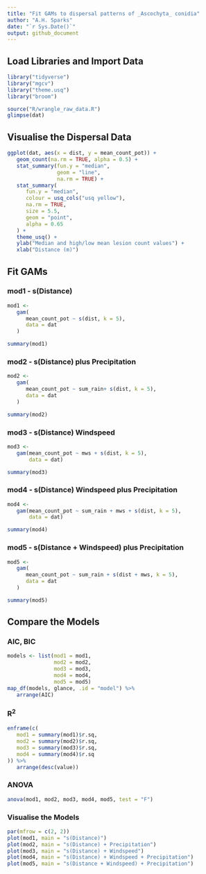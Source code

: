 ```yaml
---
title: "Fit GAMs to dispersal patterns of _Ascochyta_ conidia"
author: "A.H. Sparks"
date: "`r Sys.Date()`"
output: github_document
---
```


## Load Libraries and Import Data

```r
library("tidyverse")
library("mgcv")
library("theme.usq")
library("broom")
```

```r
source("R/wrangle_raw_data.R")
glimpse(dat)
```

## Visualise the Dispersal Data

```r
ggplot(dat, aes(x = dist, y = mean_count_pot)) +
   geom_count(na.rm = TRUE, alpha = 0.5) +
   stat_summary(fun.y = "median",
                geom = "line",
                na.rm = TRUE) +
   stat_summary(
      fun.y = "median",
      colour = usq_cols("usq yellow"),
      na.rm = TRUE,
      size = 5.5,
      geom = "point",
      alpha = 0.65
   ) +
   theme_usq() +
   ylab("Median and high/low mean lesion count values") +
   xlab("Distance (m)")
```


## Fit GAMs

### mod1 - s(Distance)

```r
mod1 <-
   gam(
      mean_count_pot ~ s(dist, k = 5),
      data = dat
   )

summary(mod1)
```

### mod2 - s(Distance) plus Precipitation

```r
mod2 <-
   gam(
      mean_count_pot ~ sum_rain+ s(dist, k = 5),
      data = dat
   )

summary(mod2)
```

### mod3 - s(Distance) Windspeed
```r
mod3 <-
   gam(mean_count_pot ~ mws + s(dist, k = 5),
       data = dat)

summary(mod3)
```

### mod4 - s(Distance) Windspeed plus Precipitation
```r
mod4 <-
   gam(mean_count_pot ~ sum_rain + mws + s(dist, k = 5),
       data = dat)

summary(mod4)
```

### mod5 - s(Distance + Windspeed) plus Precipitation

```r
mod5 <-
   gam(
      mean_count_pot ~ sum_rain + s(dist + mws, k = 5),
      data = dat
   )

summary(mod5)
```

## Compare the Models

### AIC, BIC
```r
models <- list(mod1 = mod1,
               mod2 = mod2,
               mod3 = mod3,
               mod4 = mod4,
               mod5 = mod5)
map_df(models, glance, .id = "model") %>%
   arrange(AIC)
```

### R^2^
```r
enframe(c(
   mod1 = summary(mod1)$r.sq,
   mod2 = summary(mod2)$r.sq,
   mod3 = summary(mod3)$r.sq,
   mod4 = summary(mod4)$r.sq
)) %>%
   arrange(desc(value))
```

### ANOVA
```r
anova(mod1, mod2, mod3, mod4, mod5, test = "F")
```

### Visualise the Models

```r
par(mfrow = c(2, 2))
plot(mod1, main = "s(Distance)")
plot(mod2, main = "s(Distance) + Precipitation")
plot(mod3, main = "s(Distance) + Windspeed")
plot(mod4, main = "s(Distance) + Windspeed + Precipitation")
plot(mod5, main = "s(Distance + Windspeed) + Precipitation")
```

